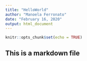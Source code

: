 ---
title: "HelloWorld"
author: "Manoela Ferronato"
date: "February 16, 2020"
output: html_document
---

```{r setup, include=FALSE}
knitr::opts_chunk$set(echo = TRUE)
```

## This is a markdown file
